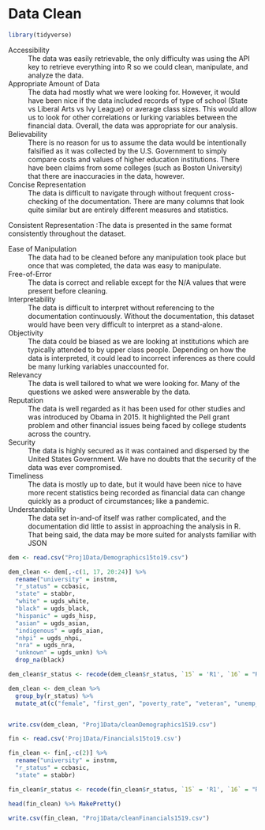 # Data Clean {#clean}

```r
library(tidyverse)
```

Accessibility
: The data was easily retrievable, the only difficulty was using the API key to retrieve everything into R so we could clean, manipulate, and analyze the data.

Appropriate Amount of Data
: The data had mostly what we were looking for. However, it would have been nice if the data included records of type of school (State vs Liberal Arts vs Ivy League) or average class sizes. This would allow us to look for other correlations or lurking variables between the financial data. Overall, the data was appropriate for our analysis.

Believability
: There is no reason for us to assume the data would be intentionally falsified as it was collected by the U.S. Government to simply compare costs and values of higher education institutions. There have been claims from some colleges (such as Boston University) that there are inaccuracies in the data, however.

Concise Representation
: The data is difficult to navigate through without frequent cross-checking of the documentation. There are many columns that look quite similar but are entirely different measures and statistics.

Consistent Representation
:The data is presented in the same format consistently throughout the dataset.

Ease of Manipulation 
: The data had to be cleaned before any manipulation took place but once that was completed, the data was easy to manipulate.

Free-of-Error 
: The data is correct and reliable except for the N/A values that were present before cleaning.

Interpretability 
: The data is difficult to interpret without referencing to the documentation continuously. Without the documentation, this dataset would have been very difficult to interpret as a stand-alone.

Objectivity 
: The data could be biased as we are looking at institutions which are typically attended to by upper class people. Depending on how the data is interpreted, it could lead to incorrect inferences as there could be many lurking variables unaccounted for.

Relevancy 
: The data is well tailored to what we were looking for. Many of the questions we asked were answerable by the data.

Reputation 
: The data is well regarded as it has been used for other studies and was introduced by Obama in 2015. It highlighted the Pell grant problem and other financial issues being faced by college students across the country. 

Security 
: The data is highly secured as it was contained and dispersed by the United States Government. We have no doubts that the security of the data was ever compromised.

Timeliness 
: The data is mostly up to date, but it would have been nice to have more recent statistics being recorded as financial data can change quickly as a product of circumstances; like a pandemic.

Understandability
: The data set in-and-of itself was rather complicated, and the documentation did little to assist in approaching the analysis in R. That being said, the data may be more suited for analysts familiar with JSON


```r
dem <- read.csv("Proj1Data/Demographics15to19.csv")

dem_clean <- dem[,-c(1, 17, 20:24)] %>%
  rename("university" = instnm,
  "r_status" = ccbasic, 
  "state" = stabbr, 
  "white" = ugds_white, 
  "black" = ugds_black, 
  "hispanic" = ugds_hisp, 
  "asian" = ugds_asian, 
  "indigenous" = ugds_aian, 
  "nhpi" = ugds_nhpi, 
  "nra" = ugds_nra, 
  "unknown" = ugds_unkn) %>% 
  drop_na(black)

dem_clean$r_status <- recode(dem_clean$r_status, `15` = 'R1', `16` = "R2")

dem_clean <- dem_clean %>%  
  group_by(r_status) %>%
  mutate_at(c("female", "first_gen", "poverty_rate", "veteran", "unemp_rate"), funs(ifelse(is.na(.), mean(., na.rm = TRUE),.)))


write.csv(dem_clean, "Proj1Data/cleanDemographics1519.csv")
```

```r
fin <- read.csv('Proj1Data/Financials15to19.csv')

fin_clean <- fin[,-c(2)] %>%
  rename("university" = instnm,
  "r_status" = ccbasic, 
  "state" = stabbr)

fin_clean$r_status <- recode(fin_clean$r_status, `15` = 'R1', `16` = "R2")

```

```r
head(fin_clean) %>% MakePretty()
```

```r
write.csv(fin_clean, "Proj1Data/cleanFinancials1519.csv")
```
